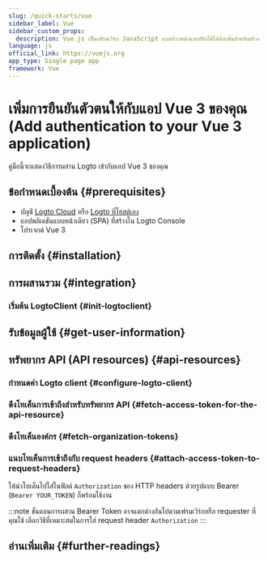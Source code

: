 ```yaml
---
slug: /quick-starts/vue
sidebar_label: Vue
sidebar_custom_props:
  description: Vue.js เป็นเฟรมเวิร์ก JavaScript แบบก้าวหน้าและปรับใช้ได้ทีละขั้นสำหรับสร้าง UI บนเว็บ
language: js
official_link: https://vuejs.org
app_type: Single page app
framework: Vue
---
```




# เพิ่มการยืนยันตัวตนให้กับแอป Vue 3 ของคุณ (Add authentication to your Vue 3 application)

คู่มือนี้จะแสดงวิธีการผสาน Logto เข้ากับแอป Vue 3 ของคุณ

<GuideTip />

## ข้อกำหนดเบื้องต้น \{#prerequisites}

- บัญชี [Logto Cloud](https://cloud.logto.io) หรือ [Logto ที่โฮสต์เอง](/introduction/set-up-logto-oss)
- แอปพลิเคชันแบบหน้าเดียว (SPA) ที่สร้างใน Logto Console
- โปรเจกต์ Vue 3

## การติดตั้ง \{#installation}

<Installation />

## การผสานรวม \{#integration}

### เริ่มต้น LogtoClient \{#init-logtoclient}

<InitClient />

<ImplementSignInAndSignOut />

<Checkpoint />

## รับข้อมูลผู้ใช้ \{#get-user-information}

<GetUserInformation />

## ทรัพยากร API (API resources) \{#api-resources}

<ApiResourcesDescription />

### กำหนดค่า Logto client \{#configure-logto-client}

<ConfigApiResources />

### ดึงโทเค็นการเข้าถึงสำหรับทรัพยากร API \{#fetch-access-token-for-the-api-resource}

<FetchAccessTokenForApiResources />

### ดึงโทเค็นองค์กร \{#fetch-organization-tokens}

<FetchOrganizationTokenForUser />

### แนบโทเค็นการเข้าถึงกับ request headers \{#attach-access-token-to-request-headers}

ให้นำโทเค็นไปใส่ในฟิลด์ `Authorization` ของ HTTP headers ด้วยรูปแบบ Bearer (`Bearer YOUR_TOKEN`) ก็พร้อมใช้งาน

:::note
ขั้นตอนการผสาน Bearer Token อาจแตกต่างกันไปตามเฟรมเวิร์กหรือ requester ที่คุณใช้ เลือกวิธีที่เหมาะสมในการใส่ request header `Authorization`
:::

## อ่านเพิ่มเติม \{#further-readings}

<FurtherReadings />
